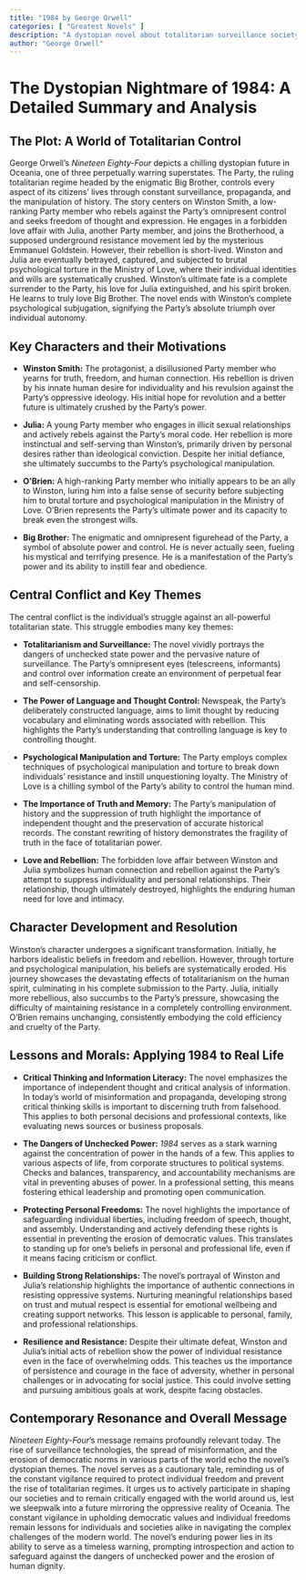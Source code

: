 ```yaml
---
title: "1984 by George Orwell"
categories: [ "Greatest Novels" ]
description: "A dystopian novel about totalitarian surveillance society and one man's futile attempt to rebel against it."
author: "George Orwell"
---
```

# The Dystopian Nightmare of 1984: A Detailed Summary and Analysis

## The Plot: A World of Totalitarian Control

George Orwell's *Nineteen Eighty-Four* depicts a chilling dystopian future in Oceania, one of three perpetually warring superstates. The Party, the ruling totalitarian regime headed by the enigmatic Big Brother, controls every aspect of its citizens' lives through constant surveillance, propaganda, and the manipulation of history.  The story centers on Winston Smith, a low-ranking Party member who rebels against the Party's omnipresent control and seeks freedom of thought and expression.  He engages in a forbidden love affair with Julia, another Party member, and joins the Brotherhood, a supposed underground resistance movement led by the mysterious Emmanuel Goldstein.  However, their rebellion is short-lived.  Winston and Julia are eventually betrayed, captured, and subjected to brutal psychological torture in the Ministry of Love, where their individual identities and wills are systematically crushed.  Winston's ultimate fate is a complete surrender to the Party, his love for Julia extinguished, and his spirit broken. He learns to truly love Big Brother.  The novel ends with Winston's complete psychological subjugation, signifying the Party's absolute triumph over individual autonomy.

## Key Characters and their Motivations

* **Winston Smith:** The protagonist, a disillusioned Party member who yearns for truth, freedom, and human connection. His rebellion is driven by his innate human desire for individuality and his revulsion against the Party's oppressive ideology.  His initial hope for revolution and a better future is ultimately crushed by the Party's power.

* **Julia:** A young Party member who engages in illicit sexual relationships and actively rebels against the Party's moral code. Her rebellion is more instinctual and self-serving than Winston's, primarily driven by personal desires rather than ideological conviction.  Despite her initial defiance, she ultimately succumbs to the Party’s psychological manipulation.

* **O'Brien:** A high-ranking Party member who initially appears to be an ally to Winston, luring him into a false sense of security before subjecting him to brutal torture and psychological manipulation in the Ministry of Love.  O'Brien represents the Party's ultimate power and its capacity to break even the strongest wills.

* **Big Brother:** The enigmatic and omnipresent figurehead of the Party, a symbol of absolute power and control.  He is never actually seen, fueling his mystical and terrifying presence. He is a manifestation of the Party’s power and its ability to instill fear and obedience.

## Central Conflict and Key Themes

The central conflict is the individual's struggle against an all-powerful totalitarian state.  This struggle embodies many key themes:

* **Totalitarianism and Surveillance:** The novel vividly portrays the dangers of unchecked state power and the pervasive nature of surveillance.  The Party's omnipresent eyes (telescreens, informants) and control over information create an environment of perpetual fear and self-censorship.

* **The Power of Language and Thought Control:** Newspeak, the Party's deliberately constructed language, aims to limit thought by reducing vocabulary and eliminating words associated with rebellion. This highlights the Party's understanding that controlling language is key to controlling thought.

* **Psychological Manipulation and Torture:**  The Party employs complex techniques of psychological manipulation and torture to break down individuals' resistance and instill unquestioning loyalty.  The Ministry of Love is a chilling symbol of the Party's ability to control the human mind.

* **The Importance of Truth and Memory:** The Party's manipulation of history and the suppression of truth highlight the importance of independent thought and the preservation of accurate historical records. The constant rewriting of history demonstrates the fragility of truth in the face of totalitarian power.

* **Love and Rebellion:** The forbidden love affair between Winston and Julia symbolizes human connection and rebellion against the Party's attempt to suppress individuality and personal relationships.  Their relationship, though ultimately destroyed, highlights the enduring human need for love and intimacy.

## Character Development and Resolution

Winston's character undergoes a significant transformation. Initially, he harbors idealistic beliefs in freedom and rebellion. However, through torture and psychological manipulation, his beliefs are systematically eroded. His journey showcases the devastating effects of totalitarianism on the human spirit, culminating in his complete submission to the Party. Julia, initially more rebellious, also succumbs to the Party's pressure, showcasing the difficulty of maintaining resistance in a completely controlling environment. O'Brien remains unchanging, consistently embodying the cold efficiency and cruelty of the Party.


## Lessons and Morals: Applying 1984 to Real Life

* **Critical Thinking and Information Literacy:** The novel emphasizes the importance of independent thought and critical analysis of information. In today's world of misinformation and propaganda, developing strong critical thinking skills is important to discerning truth from falsehood. This applies to both personal decisions and professional contexts, like evaluating news sources or business proposals.

* **The Dangers of Unchecked Power:** *1984* serves as a stark warning against the concentration of power in the hands of a few.  This applies to various aspects of life, from corporate structures to political systems.  Checks and balances, transparency, and accountability mechanisms are vital in preventing abuses of power.  In a professional setting, this means fostering ethical leadership and promoting open communication.

* **Protecting Personal Freedoms:** The novel highlights the importance of safeguarding individual liberties, including freedom of speech, thought, and assembly. Understanding and actively defending these rights is essential in preventing the erosion of democratic values. This translates to standing up for one’s beliefs in personal and professional life, even if it means facing criticism or conflict.

* **Building Strong Relationships:** The novel’s portrayal of Winston and Julia’s relationship highlights the importance of authentic connections in resisting oppressive systems. Nurturing meaningful relationships based on trust and mutual respect is essential for emotional wellbeing and creating support networks. This lesson is applicable to personal, family, and professional relationships.

* **Resilience and Resistance:**  Despite their ultimate defeat, Winston and Julia’s initial acts of rebellion show the power of individual resistance even in the face of overwhelming odds.  This teaches us the importance of persistence and courage in the face of adversity, whether in personal challenges or in advocating for social justice. This could involve setting and pursuing ambitious goals at work, despite facing obstacles.

## Contemporary Resonance and Overall Message

*Nineteen Eighty-Four*'s message remains profoundly relevant today. The rise of surveillance technologies, the spread of misinformation, and the erosion of democratic norms in various parts of the world echo the novel's dystopian themes.  The novel serves as a cautionary tale, reminding us of the constant vigilance required to protect individual freedom and prevent the rise of totalitarian regimes. It urges us to actively participate in shaping our societies and to remain critically engaged with the world around us, lest we sleepwalk into a future mirroring the oppressive reality of Oceania.  The constant vigilance in upholding democratic values and individual freedoms remain lessons for individuals and societies alike in navigating the complex challenges of the modern world. The novel's enduring power lies in its ability to serve as a timeless warning, prompting introspection and action to safeguard against the dangers of unchecked power and the erosion of human dignity.

